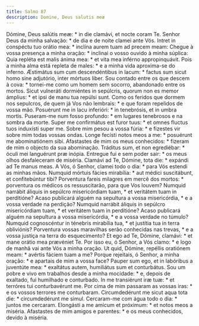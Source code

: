 ```yaml
---
title: Salmo 87
description: Domine, Deus salutis meæ
---
```


<div class="side-by-side not-content">
  <span>
    Dómine, Deus salútis meæ: * in die clamávi, et nocte coram Te.
  </span>
  <span>
    Senhor Deus da minha salvação: * de dia e de noite clamei ante Vós.
  </span>
  <span>
    Intret in conspéctu tuo orátio mea: * inclína aurem tuam ad precem meam:
  </span>
  <span>
    Chegue à vossa presença a minha oração: * inclinai o vosso ouvido à minha
    súplica:
  </span>
  <span>
    Quia repléta est malis ánima mea: * et vita mea inférno appropinquávit.
  </span>
  <span>
    Pois a minha alma está repleta de males: * e a minha vida aproxima-se do
    inferno.
  </span>
  <span>
    Æstimátus sum cum descendéntibus in lacum: * factus sum sicut homo sine
    adjutório, inter mórtuos liber.
  </span>
  <span>
    Sou contado entre os que descem à cova: * tornei-me como um homem sem
    socorro, abandonado entre os mortos.
  </span>
  <span>
    Sicut vulneráti dormiéntes in sepúlcris, quorum non es memor ámplius: * et
    ipsi de manu tua repúlsi sunt.
  </span>
  <span>
    Como os feridos que dormem nos sepulcros, de quem já Vos não lembrais: * e
    que foram repelidos de vossa mão.
  </span>
  <span>
    Posuérunt me in lacu inferióri: * in tenebrósis, et in umbra mortis.
  </span>
  <span>
    Puseram-me num fosso profundo: * em lugares tenebrosos e na sombra da morte.
  </span>
  <span>
    Super me confirmátus est furor tuus: * et omnes fluctus tuos induxísti super
    me.
  </span>
  <span>
    Sobre mim pesou a vossa fúria: * e fizestes vir sobre mim todas vossas
    ondas.
  </span>
  <span>
    Longe fecísti notos meos a me: * posuérunt me abominatiónem sibi.
  </span>
  <span>
    Afastastes de mim os meus conhecidos: * fizeram de mim o objecto da sua
    abominação.
  </span>
  <span>
    Tráditus sum, et non egrediébar: * óculi mei languérunt præ inópia.
  </span>
  <span>
    Entregue fui e sem poder sair: * os meus olhos desfaleceram de miséria.
  </span>
  <span>
    Clamávi ad Te, Dómine, tota die: * expándi ad Te manus meas.
  </span>
  <span>
    A Vós, ó Senhor, clamei todo o dia: * para Vós estendi as minhas mãos.
  </span>
  <span>
    Numquid mórtuis fácies mirabília: * aut médici suscitábunt, et confitebúntur
    tibi?
  </span>
  <span>
    Porventura fareis milagres em mercê dos mortos: * porventura os médicos os
    ressuscitarão, para que Vos louvem?
  </span>
  <span>
    Numquid narrábit áliquis in sepúlcro misericórdiam tuam, * et veritátem tuam
    in perditióne?
  </span>
  <span>
    Acaso publicará alguém na sepultura a vossa misericórdia, * e a vossa
    verdade na perdição?
  </span>
  <span>
    Numquid narrábit áliquis in sepúlcro misericórdiam tuam, * et veritátem tuam
    in perditióne?
  </span>
  <span>
    Acaso publicará alguém na sepultura a vossa misericórdia, * e a vossa
    verdade no túmulo?
  </span>
  <span>
    Numquid cognoscéntur in ténebris mirabília tua, * et justítia tua in terra
    obliviónis?
  </span>
  <span>
    Porventura vossas maravilhas serão conhecidas nas trevas, * e a vossa
    justiça na terra do esquecimento?
  </span>
  <span>
    Et ego ad Te, Dómine, clamávi: * et mane orátio mea prævéniet Te.
  </span>
  <span>
    Por isso eu, ó Senhor, a Vós clamo: * e logo de manhã vai ante Vós a minha
    oração.
  </span>
  <span>
    Ut quid, Dómine, repéllis oratiónem meam: * avértis fáciem tuam a me?
  </span>
  <span>
    Porque rejeitais, ó Senhor, a minha oração: * e apartais de mim a vossa
    face?
  </span>
  <span>
    Pauper sum ego, et in labóribus a juventúte mea: * exaltátus autem,
    humiliátus sum et conturbátus.
  </span>
  <span>
    Sou um pobre e vivo em trabalhos desde a minha mocidade: * e, depois de
    exaltado, fui humilhado e conturbado.
  </span>
  <span>
    In me transiérunt iræ tuæ: * et terróres tui conturbavérunt me.
  </span>
  <span>
    Por cima de mim passaram as vossas iras: * e os vossos terrores me
    conturbaram.
  </span>
  <span>
    Circumdedérunt me sicut aqua tota die: * circumdedérunt me simul.
  </span>
  <span>
    Cercaram-me com água todo o dia: * juntos me cercaram.
  </span>
  <span>
    Elongásti a me amícum et próximum: * et notos meos a miséria.
  </span>
  <span>
    Afastastes de mim amigos e parentes: * e os meus conhecidos, devido à
    miséria.
  </span>
</div>
